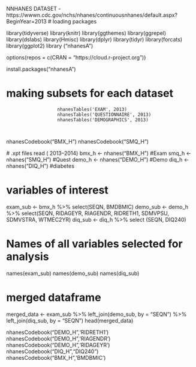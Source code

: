 NNHANES DATASET -https://wwwn.cdc.gov/nchs/nhanes/continuousnhanes/default.aspx?BeginYear=2013
# loading packages 

library(tidyverse)
library(knitr)
library(ggthemes)
library(ggrepel)
library(dslabs)
library(Hmisc)
library(dplyr)
library(tidyr)
library(forcats)
library(ggplot2)
library ("nhanesA")                 

options(repos = c(CRAN = "https://cloud.r-project.org"))

install.packages("nhanesA")

# making subsets for each dataset  
                       
                       nhanesTables('EXAM', 2013)
                       nhanesTables('QUESTIONNAIRE', 2013)
                       nhanesTables('DEMOGRAPHICS', 2013)
                       
                       
nhanesCodebook("BMX_H")
nhanesCodebook("SMQ_H")
           
  #  .xpt files read ( 2013–2014) 
                      bmx_h <- nhanes("BMX_H")         #Exam
                      smq_h <- nhanes("SMQ_H")         #Quest
                      demo_h <- nhanes("DEMO_H")       #Demo
                      diq_h <- nhanes("DIQ_H")         #diabetes


# variables of interest
exam_sub <-   bmx_h  %>% select(SEQN, BMDBMIC)
demo_sub <- demo_h %>% select(SEQN, RIDAGEYR, RIAGENDR, RIDRETH1, SDMVPSU, SDMVSTRA, WTMEC2YR)
diq_sub <-  diq_h %>% select (SEQN, DIQ240)

# Names of all variables selected for analysis
names(exam_sub)
names(demo_sub)
names(diq_sub)

# merged dataframe
merged_data <- exam_sub %>%
  left_join(demo_sub, by = "SEQN") %>%
  left_join(diq_sub, by = "SEQN")
head(merged_data)


nhanesCodebook("DEMO_H",'RIDRETH1')
nhanesCodebook("DEMO_H",'RIAGENDR')
nhanesCodebook("DEMO_H",'RIDAGEYR')
nhanesCodebook("DIQ_H","DIQ240")
nhanesCodebook("BMX_H",'BMDBMIC')

